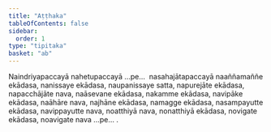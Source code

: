```yaml
---
title: "Aṭṭhaka"
tableOfContents: false
sidebar:
  order: 1
type: "tipitaka"
basket: "ab"
---
```



<DynamicBreadcrumb />

<Paragraph number="1242">
Naindriyapaccayā nahetupaccayā …pe…  nasahajātapaccayā naaññamaññe ekādasa, nanissaye ekādasa, naupanissaye satta, napurejāte ekādasa, napacchājāte nava, naāsevane ekādasa, nakamme ekādasa, navipāke ekādasa, naāhāre nava, najhāne ekādasa, namagge ekādasa, nasampayutte ekādasa, navippayutte nava, noatthiyā nava, nonatthiyā ekādasa, novigate ekādasa, noavigate nava …pe… .
</Paragraph>